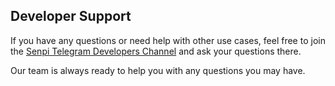 ## Developer Support

If you have any questions or need help with other use cases, feel free to join the [Senpi Telegram Developers Channel](https://t.me/+wfzWd_cfZUBmYzIx) and ask your questions there.

Our team is always ready to help you with any questions you may have.
